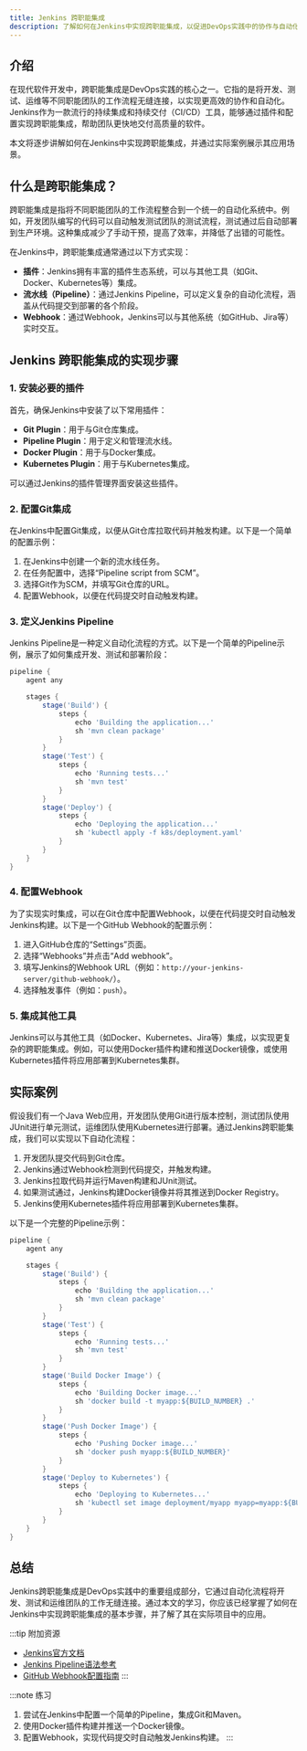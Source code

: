 ```yaml
---
title: Jenkins 跨职能集成
description: 了解如何在Jenkins中实现跨职能集成，以促进DevOps实践中的协作与自动化。
---
```


## 介绍

在现代软件开发中，跨职能集成是DevOps实践的核心之一。它指的是将开发、测试、运维等不同职能团队的工作流程无缝连接，以实现更高效的协作和自动化。Jenkins作为一款流行的持续集成和持续交付（CI/CD）工具，能够通过插件和配置实现跨职能集成，帮助团队更快地交付高质量的软件。

本文将逐步讲解如何在Jenkins中实现跨职能集成，并通过实际案例展示其应用场景。

## 什么是跨职能集成？

跨职能集成是指将不同职能团队的工作流程整合到一个统一的自动化系统中。例如，开发团队编写的代码可以自动触发测试团队的测试流程，测试通过后自动部署到生产环境。这种集成减少了手动干预，提高了效率，并降低了出错的可能性。

在Jenkins中，跨职能集成通常通过以下方式实现：
- **插件**：Jenkins拥有丰富的插件生态系统，可以与其他工具（如Git、Docker、Kubernetes等）集成。
- **流水线（Pipeline）**：通过Jenkins Pipeline，可以定义复杂的自动化流程，涵盖从代码提交到部署的各个阶段。
- **Webhook**：通过Webhook，Jenkins可以与其他系统（如GitHub、Jira等）实时交互。

## Jenkins 跨职能集成的实现步骤

### 1. 安装必要的插件

首先，确保Jenkins中安装了以下常用插件：
- **Git Plugin**：用于与Git仓库集成。
- **Pipeline Plugin**：用于定义和管理流水线。
- **Docker Plugin**：用于与Docker集成。
- **Kubernetes Plugin**：用于与Kubernetes集成。

可以通过Jenkins的插件管理界面安装这些插件。

### 2. 配置Git集成

在Jenkins中配置Git集成，以便从Git仓库拉取代码并触发构建。以下是一个简单的配置示例：

1. 在Jenkins中创建一个新的流水线任务。
2. 在任务配置中，选择“Pipeline script from SCM”。
3. 选择Git作为SCM，并填写Git仓库的URL。
4. 配置Webhook，以便在代码提交时自动触发构建。

### 3. 定义Jenkins Pipeline

Jenkins Pipeline是一种定义自动化流程的方式。以下是一个简单的Pipeline示例，展示了如何集成开发、测试和部署阶段：

```groovy
pipeline {
    agent any

    stages {
        stage('Build') {
            steps {
                echo 'Building the application...'
                sh 'mvn clean package'
            }
        }
        stage('Test') {
            steps {
                echo 'Running tests...'
                sh 'mvn test'
            }
        }
        stage('Deploy') {
            steps {
                echo 'Deploying the application...'
                sh 'kubectl apply -f k8s/deployment.yaml'
            }
        }
    }
}
```

### 4. 配置Webhook

为了实现实时集成，可以在Git仓库中配置Webhook，以便在代码提交时自动触发Jenkins构建。以下是一个GitHub Webhook的配置示例：

1. 进入GitHub仓库的“Settings”页面。
2. 选择“Webhooks”并点击“Add webhook”。
3. 填写Jenkins的Webhook URL（例如：`http://your-jenkins-server/github-webhook/`）。
4. 选择触发事件（例如：`push`）。

### 5. 集成其他工具

Jenkins可以与其他工具（如Docker、Kubernetes、Jira等）集成，以实现更复杂的跨职能集成。例如，可以使用Docker插件构建和推送Docker镜像，或使用Kubernetes插件将应用部署到Kubernetes集群。

## 实际案例

假设我们有一个Java Web应用，开发团队使用Git进行版本控制，测试团队使用JUnit进行单元测试，运维团队使用Kubernetes进行部署。通过Jenkins跨职能集成，我们可以实现以下自动化流程：

1. 开发团队提交代码到Git仓库。
2. Jenkins通过Webhook检测到代码提交，并触发构建。
3. Jenkins拉取代码并运行Maven构建和JUnit测试。
4. 如果测试通过，Jenkins构建Docker镜像并将其推送到Docker Registry。
5. Jenkins使用Kubernetes插件将应用部署到Kubernetes集群。

以下是一个完整的Pipeline示例：

```groovy
pipeline {
    agent any

    stages {
        stage('Build') {
            steps {
                echo 'Building the application...'
                sh 'mvn clean package'
            }
        }
        stage('Test') {
            steps {
                echo 'Running tests...'
                sh 'mvn test'
            }
        }
        stage('Build Docker Image') {
            steps {
                echo 'Building Docker image...'
                sh 'docker build -t myapp:${BUILD_NUMBER} .'
            }
        }
        stage('Push Docker Image') {
            steps {
                echo 'Pushing Docker image...'
                sh 'docker push myapp:${BUILD_NUMBER}'
            }
        }
        stage('Deploy to Kubernetes') {
            steps {
                echo 'Deploying to Kubernetes...'
                sh 'kubectl set image deployment/myapp myapp=myapp:${BUILD_NUMBER}'
            }
        }
    }
}
```

## 总结

Jenkins跨职能集成是DevOps实践中的重要组成部分，它通过自动化流程将开发、测试和运维团队的工作无缝连接。通过本文的学习，你应该已经掌握了如何在Jenkins中实现跨职能集成的基本步骤，并了解了其在实际项目中的应用。

:::tip 附加资源
- [Jenkins官方文档](https://www.jenkins.io/doc/)
- [Jenkins Pipeline语法参考](https://www.jenkins.io/doc/book/pipeline/syntax/)
- [GitHub Webhook配置指南](https://docs.github.com/en/developers/webhooks-and-events/webhooks)
:::

:::note 练习
1. 尝试在Jenkins中配置一个简单的Pipeline，集成Git和Maven。
2. 使用Docker插件构建并推送一个Docker镜像。
3. 配置Webhook，实现代码提交时自动触发Jenkins构建。
:::